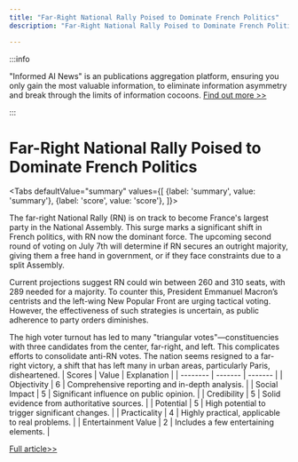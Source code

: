 ```yaml
---
title: "Far-Right National Rally Poised to Dominate French Politics"
description: "Far-Right National Rally Poised to Dominate French Politics"

---
```



:::info

"Informed AI News" is an publications aggregation platform, ensuring you only gain the most valuable information, to eliminate information asymmetry and break through the limits of information cocoons.  [Find out more >>](/)

:::

# Far-Right National Rally Poised to Dominate French Politics


<Tabs
	defaultValue="summary"
	values={[
	{label: 'summary', value: 'summary'},
	{label: 'score', value: 'score'},
]}>
<TabItem value="summary">


The far-right National Rally (RN) is on track to become France's largest party in the National Assembly. This surge marks a significant shift in French politics, with RN now the dominant force. The upcoming second round of voting on July 7th will determine if RN secures an outright majority, giving them a free hand in government, or if they face constraints due to a split Assembly.

Current projections suggest RN could win between 260 and 310 seats, with 289 needed for a majority. To counter this, President Emmanuel Macron’s centrists and the left-wing New Popular Front are urging tactical voting. However, the effectiveness of such strategies is uncertain, as public adherence to party orders diminishes.

The high voter turnout has led to many "triangular votes"—constituencies with three candidates from the center, far-right, and left. This complicates efforts to consolidate anti-RN votes. The nation seems resigned to a far-right victory, a shift that has left many in urban areas, particularly Paris, disheartened.
</TabItem>
<TabItem value="score">
	| Scores     | Value   | Explanation |
	| -------- | ------- | ------- |
	| Objectivity  | 6    | Comprehensive reporting and in-depth analysis.    |
	| Social Impact | 5     | Significant influence on public opinion.    |
	| Credibility    | 5    | Solid evidence from authoritative sources.    |
	| Potential    | 5    | High potential to trigger significant changes.    |
	| Practicality    | 4    | Highly practical, applicable to real problems.    |
	| Entertainment Value    | 2    | Includes a few entertaining elements.    |
</TabItem>
</Tabs>

[Full article>>](https://www.bbc.com/news/articles/cd10g29l7y4o)

